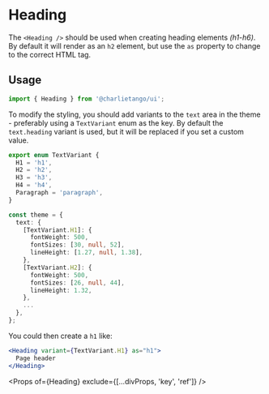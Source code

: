 
<Meta title="Components/Heading" component={Heading} />

# Heading

The `<Heading />` should be used when creating heading elements _(h1-h6)_. By default it will render
as an `h2` element, but use the `as` property to change to the correct HTML tag.

## Usage

```jsx harmony
import { Heading } from '@charlietango/ui';
```

To modify the styling, you should add variants to the `text` area in the theme - preferably using a
`TextVariant` enum as the key. By default the `text.heading` variant is used, but it will be
replaced if you set a custom value.

```typescript
export enum TextVariant {
  H1 = 'h1',
  H2 = 'h2',
  H3 = 'h3',
  H4 = 'h4',
  Paragraph = 'paragraph',
}

const theme = {
  text: {
    [TextVariant.H1]: {
      fontWeight: 500,
      fontSizes: [30, null, 52],
      lineHeight: [1.27, null, 1.38],
    },
    [TextVariant.H2]: {
      fontWeight: 500,
      fontSizes: [26, null, 44],
      lineHeight: 1.32,
    },
    ...
  },
};
```

You could then create a `h1` like:

```jsx harmony
<Heading variant={TextVariant.H1} as="h1">
  Page header
</Heading>
```

<Props of={Heading} exclude={[...divProps, 'key', 'ref']} />
